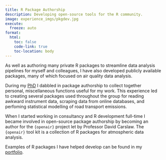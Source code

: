 ```yaml
---
title: R Package Authorship
description: Developing open-source tools for the R community.
image: experience_imgs/pkgdev.jpg
execute: 
  freeze: auto
format:
  html:
    toc: false
    code-link: true
    toc-location: body
---
```


As well as authoring many private R packages to streamline data analysis pipelines for myself and colleagues, I have also developed publicly available packages, many of which focused on air quality data analysis.

During my [PhD](research.qmd) I dabbled in package authorship to collect together personal, miscellaneous functions useful for my work. This experience led to creating several packages used throughout the group for reading awkward instrument data, scraping data from online databases, and perfoming statistical modelling of road transport emissions.

When I started working in consultancy and R development full-time I became involved in open-source package authorship by becoming an author for the `{openair}` project let by Professor David Carslaw. The `{openair}` tool kit is a collection of R packages for atmospheric data analysis.

Examples of R packages I have helped develop can be found in my [portfolio](../portfolio.qmd).
